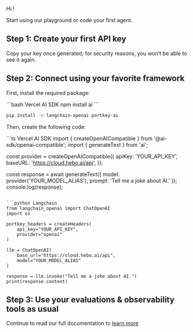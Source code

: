 
<Logo className="hidden md:flex" />

<p className="text-base font-semibold">Hi <UserName />!</p>

Start using our playground or code your first agent.

## Step 1: Create your first API key

<GenerateApiKey />
Copy your key once generated; for security reasons, you won’t be able to see it again.

## Step 2: Connect using your favorite framework

First, install the required package:

<CodeGroup>
```bash Vercel AI SDK
npm install ai
```

```bash Langchain
pip install -U langchain-openai portkey-ai
```
</CodeGroup>

Then, create the following code:

<CodeGroup>
```ts Vercel AI SDK
import { createOpenAICompatible } from '@ai-sdk/openai-compatible';
import { generateText } from 'ai';

const provider = createOpenAICompatible({
    apiKey: 'YOUR_API_KEY',
    baseURL: 'https://cloud.hebo.ai/api',
});

const response = await generateText({
    model: provider('YOUR_MODEL_ALIAS'),
    prompt: 'Tell me a joke about AI.'
});
console.log(response);
```

```python Langchain
from langchain_openai import ChatOpenAI
import os

portkey_headers = createHeaders(
    api_key="YOUR_API_KEY",
    provider="openai"
)

llm = ChatOpenAI(
    base_url="https://cloud.hebo.ai/api",
    model="YOUR_MODEL_ALIAS"
)

response = llm.invoke("Tell me a joke about AI.")
print(response.content)
```
</CodeGroup>

## Step 3: Use your evaluations & observability tools as usual

Continue to read our full documentation to [learn more](https://docs.hebo.ai/hebo_eval)
